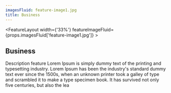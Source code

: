```yaml
---
imagesFluid: feature-image1.jpg
title: Business
---
```


<FeatureLayout width={'33%'} featureImageFluid={props.imagesFluid['feature-image1.jpg']} >
 <h2>Business</h2>

Description feature Lorem Ipsum is simply dummy text of the printing and typesetting industry. Lorem Ipsum has been the industry's standard dummy text ever since the 1500s, when an unknown printer took a galley of type and scrambled it to make a type specimen book. It has survived not only five centuries, but also the lea

</FeatureLayout>
